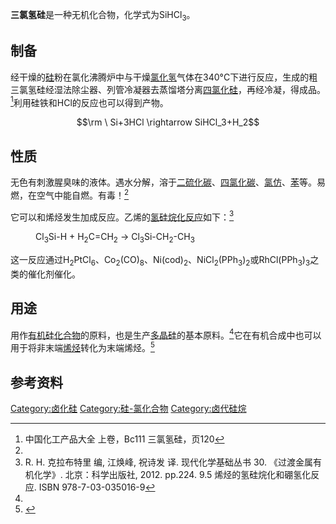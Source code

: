 {{chembox
| Name = 三氯硅烷
| ImageFile = Trichlorosilane-2D-stereo.png
| ImageSize = 120px
| ImageFileL1 = Trichlorosilane-3D-balls.png
| ImageSizeL1 = 120px
| ImageFileR1 = Trichlorosilane-3D-vdW.png
| ImageSizeR1 = 120px
| IUPACName = Trichlorosilane
| OtherNames = 三氯氢硅<br />硅氯仿<br />三氯甲硅烷
|Section1={{Chembox Identifiers
| ChemSpiderID_Ref = {{chemspidercite|correct|chemspider}}
| ChemSpiderID = 23196
| InChI = 1/Cl3HSi/c1-4(2)3/h4H
| InChIKey = ZDHXKXAHOVTTAH-UHFFFAOYAH
| StdInChI_Ref = {{stdinchicite|correct|chemspider}}
| StdInChI = 1S/Cl3HSi/c1-4(2)3/h4H
| StdInChIKey_Ref = {{stdinchicite|correct|chemspider}}
| StdInChIKey = ZDHXKXAHOVTTAH-UHFFFAOYSA-N
| CASNo = 10025-78-2
| CASNo_Ref = {{cascite|correct|CAS}}
| UNII_Ref = {{fdacite|changed|FDA}}
| UNII = QZY2645L6V
| PubChem = 24811
| SMILES = Cl[SiH](Cl)Cl
| EINECS = 233-042-5
| RTECS = VV5950000
| UNNumber = 1295
  }}
|Section2 = {{Chembox Properties
|   Formula = HCl<sub>3</sub>Si
|   MolarMass = 135.4524
|   Appearance = 无色液体
|   Density = 1.342 g/cm<sup>3</sup>
|   MeltingPt = -126.6 °C
|   BoilingPt = 31.8 °C
|   Solubility = 遇水分解<ref name="BGIA GESTIS">{{GESTIS|Name=Trichlorsilan|ZVG=510387|CAS=10025-78-2|Datum=6.10.2007}}</ref>
|   VaporPressure = 0.660 bar (20 °C)
  }}
| Section3 = {{Chembox Hazards
| ExternalMSDS = [http://www.ilo.org/public/english/protection/safework/cis/products/icsc/dtasht/_icsc05/icsc0591.htm ICSC 0591]
| EUClass = 极易燃 ('''F+''')<br/>有害 ('''Xn''')<br/>腐蚀性 ('''C''')
| EUIndex = 014-001-00-9
| NFPA-H = 3
| NFPA-F = 4
| NFPA-R = 2
| NFPA-O = W
| RPhrases = {{R12}}, {{R14}}, {{R17}}, {{R20/22}}, {{R29}}, {{R35}}
| SPhrases = {{S2}}, {{S7/9}}, {{S16}}, {{S26}}, {{S36/37/39}}, {{S43}}, {{S45}}
| FlashPt = -27 °C
| Autoignition = 185 °C
| ExploLimits = 1.2–90.5%
| PEL = 
  }}
| Section8 = {{Chembox Related
|   OtherFunctn = [[氯硅烷|一氯硅烷]]<br/>[[二氯硅烷|二氯硅烷]]<br/>[[四氯化硅|四氯化硅]]
|    Function = 氯硅烷
|   OtherCpds = [[三氟硅烷|三氟硅烷]]<br/>[[氯仿|氯仿]]
  }}
}}

'''三氯氢硅'''是一种无机化合物，化学式为SiHCl<sub>3</sub>。

==制备==
经干燥的[[硅|硅]]粉在氯化沸腾炉中与干燥[[氯化氢|氯化氢]]气体在340°C下进行反应，生成的粗三氯氢硅经湿法除尘器、列管冷凝器去蒸馏塔分离[[四氯化硅|四氯化硅]]，再经冷凝，得成品。<ref name="zghg">中国化工产品大全 上卷，Bc111 三氯氢硅，页120</ref>利用硅铁和HCl的反应也可以得到产物。
:<math>\rm \ Si+3HCl \rightarrow SiHCl_3+H_2</math>

==性质==
无色有刺激腥臭味的液体。遇水分解，溶于[[二硫化碳|二硫化碳]]、[[四氯化碳|四氯化碳]]、[[氯仿|氯仿]]、[[苯|苯]]等。易燃，在空气中能自燃。有毒！<ref name="zghg" />

它可以和烯烃发生加成反应。乙烯的[[氢硅烷化反应|氢硅烷化反应]]如下：<ref>R. H. 克拉布特里 编, 江焕峰, 祝诗发 译. 现代化学基础丛书 30. 《过渡金属有机化学》. 北京：科学出版社, 2012. pp.224. 9.5 烯烃的氢硅烷化和硼氢化反应. ISBN 978-7-03-035016-9</ref>
: Cl<sub>3</sub>Si-H + H<sub>2</sub>C=CH<sub>2</sub> → Cl<sub>3</sub>Si-CH<sub>2</sub>-CH<sub>3</sub>
这一反应通过H<sub>2</sub>PtCl<sub>6</sub>、Co<sub>2</sub>(CO)<sub>8</sub>、Ni(cod)<sub>2</sub>、NiCl<sub>2</sub>(PPh<sub>3</sub>)<sub>2</sub>或RhCl(PPh<sub>3</sub>)<sub>3</sub>之类的催化剂催化。

==用途==
用作[[有机硅化合物|有机硅化合物]]的原料，也是生产[[多晶硅|多晶硅]]的基本原料。<ref name="zghg" />它在有机合成中也可以用于将非末端[[烯烃|烯烃]]转化为末端烯烃。<ref>{{cite journal|journal=Organic Letters|volume=21|issue=17|language=en|issn=1523-7060|date=2019-09-06|pages=7129–7133|doi=10.1021/acs.orglett.9b02695|url=https://pubs.acs.org/doi/10.1021/acs.orglett.9b02695|title=Contra-thermodynamic Olefin Isomerization by Chain-Walking Hydrofunctionalization and Formal Retro-hydrofunctionalization|accessdate=2021-08-11|author=Steven Hanna, Trevor W. Butcher, John F. Hartwig|archive-date=2020-07-03|archive-url=https://web.archive.org/web/20200703051039/https://pubs.acs.org/doi/10.1021/acs.orglett.9b02695}}</ref>

==参考资料==
{{reflist}}

[[Category:卤化硅|Category:卤化硅]]
[[Category:硅-氯化合物|Category:硅-氯化合物]]
[[Category:卤代硅烷|Category:卤代硅烷]]